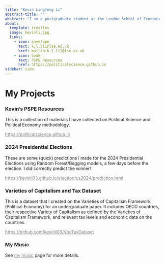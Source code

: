 ```yaml
---
title: "Kevin Lingfeng Li"
abstract-title: ""
abstract: "I am a postgraduate student at the London School of Economics, interested in applying econometrics to study political phenomena. I also am a research intern at the United Nations Development Programme."
about:
  template: trestles
  image: kevinli.jpg
  links:
    - icon: envelope
      text: k.l.li1@lse.ac.uk
      href: mailto:k.l.li1@lse.ac.uk
    - icon: book
      text: PSPE Resources
      href: https://politicalscience.github.io
sidebar: side
---
```


# My Projects

### Kevin's PSPE Resources

This is a collection of materials I have collected on Political Science and Political Economy methodology.

[https://politicalscience.github.io](https://politicalscience.github.io){.uri style="color: gray;"}

### 2024 Presidential Elections

These are some (quick) predictions I made for the 2024 Presidential Elections using Random Forest/Bagging models, a few days before the election. I did correctly predict the winner!

[https://kevinli03.github.io/election/us2024/prediction.html](https://kevinli03.github.io/election/us2024/prediction.html){.uri style="color: gray;"}

### Varieties of Capitalism and Tax Dataset

This is a dataset that I created on the Varieties of Capitalism Framework (Political Economy) for an undergraduate paper. It includes OECD countries, their respective Variety of Capitalism as defined by the Varieties of Capitalism Framework, and relevant tax levels and economic data on the countries.

[https://github.com/kevinli03/VocTaxDataset](https://github.com/kevinli03/VocTaxDataset){.uri style="color: gray;"}

### My Music

See [my music](music.qmd){style="color: gray;"} page for more details.
